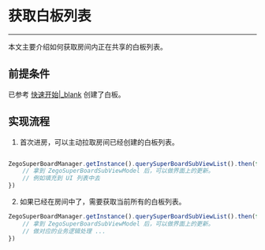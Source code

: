 # 获取白板列表

- - -

本文主要介绍如何获取房间内正在共享的白板列表。

## 前提条件

已参考 [快速开始\|_blank](!QuickStart/CreateWboard) 创建了白板。

## 实现流程
1. 首次进房，可以主动拉取房间已经创建的白板列表。

```javascript

ZegoSuperBoardManager.getInstance().querySuperBoardSubViewList().then(function(zegoSuperBoardSubViewModelList){
    // 拿到 ZegoSuperBoardSubViewModel 后，可以做界面上的更新。
    // 例如填充到 UI 列表中去
})
```


2. 如果已经在房间中了，需要获取当前所有的白板列表。

```javascript
ZegoSuperBoardManager.getInstance().querySuperBoardSubViewList().then(function(zegoSuperBoardSubViewModelList){
    // 拿到 ZegoSuperBoardSubViewModel 后，可以做界面上的更新。
    // 做对应的业务逻辑处理 ...
})

```
